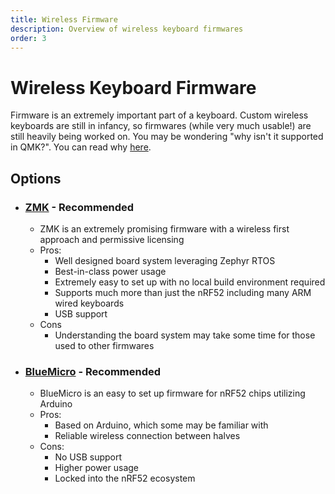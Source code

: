 ```yaml
---
title: Wireless Firmware
description: Overview of wireless keyboard firmwares
order: 3
---
```


# Wireless Keyboard Firmware

Firmware is an extremely important part of a keyboard. Custom wireless keyboards are still in infancy, so firmwares (while very much usable!) are still heavily being worked on. You may be wondering "why isn't it supported in QMK?". You can read why [here](/docs/nice-nano/faq/#qmk-firmware-support).


## Options

- ### [ZMK](/docs/wireless-firmware/zmk) - Recommended
  - ZMK is an extremely promising firmware with a wireless first approach and permissive licensing
  - Pros:
    - Well designed board system leveraging Zephyr RTOS
    - Best-in-class power usage
    - Extremely easy to set up with no local build environment required
    - Supports much more than just the nRF52 including many ARM wired keyboards
    - USB support
  - Cons
    - Understanding the board system may take some time for those used to other firmwares
- ### [BlueMicro](/docs/wireless-firmware/bluemicro) - Recommended
  - BlueMicro is an easy to set up firmware for nRF52 chips utilizing Arduino
  - Pros:
    - Based on Arduino, which some may be familiar with
    - Reliable wireless connection between halves
  - Cons:
    - No USB support
    - Higher power usage
    - Locked into the nRF52 ecosystem
